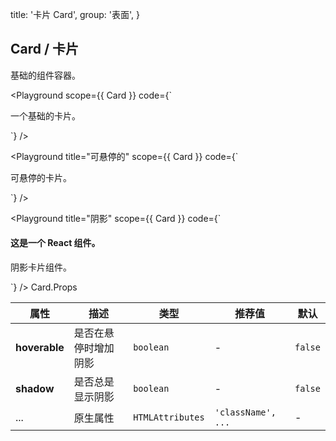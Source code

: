
  title: '卡片 Card',
  group: '表面',
}

## Card / 卡片

基础的组件容器。


<Playground
  scope={{ Card }}
  code={`
<Card>
  <p>一个基础的卡片。</p>
</Card>
`} />

<Playground
  title="可悬停的"
  scope={{ Card }}
  code={`
<Card hoverable>
  <p>可悬停的卡片。</p>
</Card>
`} />

<Playground
  title="阴影"
  scope={{ Card }}
  code={`
<Card shadow>
  <h4>这是一个 React 组件。</h4>
  <p>阴影卡片组件。</p>
</Card>
`} />

<Attributes edit="/pages/zh-cn/components/card.mdx">
<Attributes.Title>Card.Props</Attributes.Title>

| 属性 | 描述 | 类型 | 推荐值 | 默认
| ---------- | ---------- | ---- |  -------------- | ------ |
| **hoverable** | 是否在悬停时增加阴影 | `boolean` | - | `false` |
| **shadow** | 是否总是显示阴影 | `boolean` | - | `false` |
| ... | 原生属性 | `HTMLAttributes` | `'className', ...` | - |

</Attributes>

